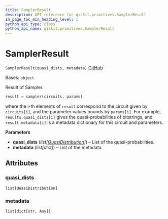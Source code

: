 ```yaml
---
title: SamplerResult
description: API reference for qiskit.primitives.SamplerResult
in_page_toc_min_heading_level: 1
python_api_type: class
python_api_name: qiskit.primitives.SamplerResult
---
```


# SamplerResult

<span id="qiskit.primitives.SamplerResult" />

`SamplerResult(quasi_dists, metadata)` [GitHub](https://github.com/qiskit/qiskit/tree/stable/0.21/qiskit/primitives/sampler_result.py "view source code")

Bases: `object`

Result of Sampler.

```python
result = sampler(circuits, params)
```

where the i-th elements of `result` correspond to the circuit given by `circuits[i]`, and the parameter values bounds by `params[i]`. For example, `results.quasi_dists[i]` gives the quasi-probabilities of bitstrings, and `result.metadata[i]` is a metadata dictionary for this circuit and parameters.

**Parameters**

*   **quasi\_dists** (*list\[*[*QuasiDistribution*](qiskit.result.QuasiDistribution "qiskit.result.QuasiDistribution")*]*) – List of the quasi-probabilities.
*   **metadata** (*list\[dict]*) – List of the metadata.

## Attributes

<span id="qiskit.primitives.SamplerResult.quasi_dists" />

### quasi\_dists

`list[QuasiDistribution]`

<span id="qiskit.primitives.SamplerResult.metadata" />

### metadata

`list[dict[str, Any]]`

